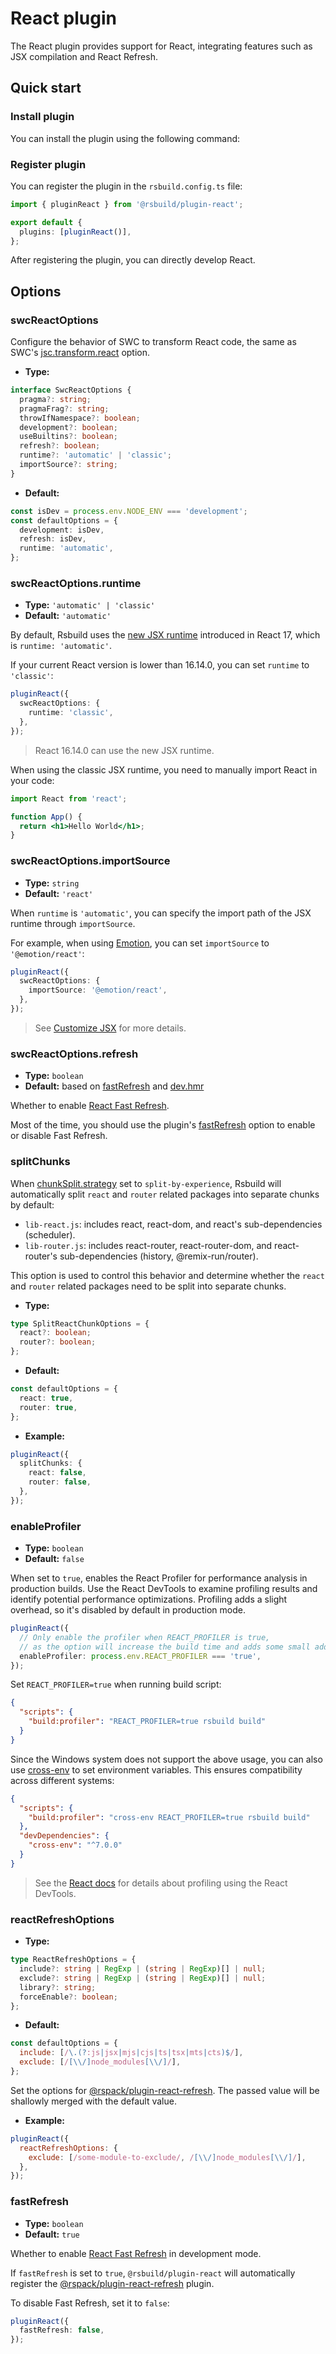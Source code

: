 # React plugin


<SourceCode href="https://github.com/web-infra-dev/rsbuild/tree/main/packages/plugin-react" />

The React plugin provides support for React, integrating features such as JSX compilation and React Refresh.

## Quick start

### Install plugin

You can install the plugin using the following command:


<PackageManagerTabs command="add @rsbuild/plugin-react -D" />

### Register plugin

You can register the plugin in the `rsbuild.config.ts` file:

```ts title="rsbuild.config.ts"
import { pluginReact } from '@rsbuild/plugin-react';

export default {
  plugins: [pluginReact()],
};
```

After registering the plugin, you can directly develop React.

## Options

### swcReactOptions

Configure the behavior of SWC to transform React code, the same as SWC's [jsc.transform.react](https://swc.rs/docs/configuration/compilation#jsctransformreact) option.

- **Type:**

```ts
interface SwcReactOptions {
  pragma?: string;
  pragmaFrag?: string;
  throwIfNamespace?: boolean;
  development?: boolean;
  useBuiltins?: boolean;
  refresh?: boolean;
  runtime?: 'automatic' | 'classic';
  importSource?: string;
}
```

- **Default:**

```ts
const isDev = process.env.NODE_ENV === 'development';
const defaultOptions = {
  development: isDev,
  refresh: isDev,
  runtime: 'automatic',
};
```

### swcReactOptions.runtime

- **Type:** `'automatic' | 'classic'`
- **Default:** `'automatic'`

By default, Rsbuild uses the [new JSX runtime](https://legacy.reactjs.org/blog/2020/09/22/introducing-the-new-jsx-transform.html) introduced in React 17, which is `runtime: 'automatic'`.

If your current React version is lower than 16.14.0, you can set `runtime` to `'classic'`:

```ts
pluginReact({
  swcReactOptions: {
    runtime: 'classic',
  },
});
```

> React 16.14.0 can use the new JSX runtime.

When using the classic JSX runtime, you need to manually import React in your code:

```jsx
import React from 'react';

function App() {
  return <h1>Hello World</h1>;
}
```

### swcReactOptions.importSource

- **Type:** `string`
- **Default:** `'react'`

When `runtime` is `'automatic'`, you can specify the import path of the JSX runtime through `importSource`.

For example, when using [Emotion](https://emotion.sh/), you can set `importSource` to `'@emotion/react'`:

```ts
pluginReact({
  swcReactOptions: {
    importSource: '@emotion/react',
  },
});
```

> See [Customize JSX](/guide/framework/react#customize-jsx) for more details.

### swcReactOptions.refresh

- **Type:** `boolean`
- **Default:** based on [fastRefresh](#fastrefresh) and [dev.hmr](/config/dev/hmr)

Whether to enable [React Fast Refresh](https://npmjs.com/package/react-refresh).

Most of the time, you should use the plugin's [fastRefresh](#fastrefresh) option to enable or disable Fast Refresh.

### splitChunks

When [chunkSplit.strategy](/config/performance/chunk-split) set to `split-by-experience`, Rsbuild will automatically split `react` and `router` related packages into separate chunks by default:

- `lib-react.js`: includes react, react-dom, and react's sub-dependencies (scheduler).
- `lib-router.js`: includes react-router, react-router-dom, and react-router's sub-dependencies (history, @remix-run/router).

This option is used to control this behavior and determine whether the `react` and `router` related packages need to be split into separate chunks.

- **Type:**

```ts
type SplitReactChunkOptions = {
  react?: boolean;
  router?: boolean;
};
```

- **Default:**

```ts
const defaultOptions = {
  react: true,
  router: true,
};
```

- **Example:**

```ts
pluginReact({
  splitChunks: {
    react: false,
    router: false,
  },
});
```

### enableProfiler

- **Type:** `boolean`
- **Default:** `false`

When set to `true`, enables the React Profiler for performance analysis in production builds. Use the React DevTools to examine profiling results and identify potential performance optimizations. Profiling adds a slight overhead, so it's disabled by default in production mode.

```ts title="rsbuild.config.ts"
pluginReact({
  // Only enable the profiler when REACT_PROFILER is true,
  // as the option will increase the build time and adds some small additional overhead.
  enableProfiler: process.env.REACT_PROFILER === 'true',
});
```

Set `REACT_PROFILER=true` when running build script:

```json title="package.json"
{
  "scripts": {
    "build:profiler": "REACT_PROFILER=true rsbuild build"
  }
}
```

Since the Windows system does not support the above usage, you can also use [cross-env](https://npmjs.com/package/cross-env) to set environment variables. This ensures compatibility across different systems:

```json title="package.json"
{
  "scripts": {
    "build:profiler": "cross-env REACT_PROFILER=true rsbuild build"
  },
  "devDependencies": {
    "cross-env": "^7.0.0"
  }
}
```

> See the [React docs](https://legacy.reactjs.org/docs/optimizing-performance.html#profiling-components-with-the-devtools-profiler) for details about profiling using the React DevTools.

### reactRefreshOptions

- **Type:**

```ts
type ReactRefreshOptions = {
  include?: string | RegExp | (string | RegExp)[] | null;
  exclude?: string | RegExp | (string | RegExp)[] | null;
  library?: string;
  forceEnable?: boolean;
};
```

- **Default:**

```js
const defaultOptions = {
  include: [/\.(?:js|jsx|mjs|cjs|ts|tsx|mts|cts)$/],
  exclude: [/[\\/]node_modules[\\/]/],
};
```

Set the options for [@rspack/plugin-react-refresh](https://rspack.dev/guide/tech/react#rspackplugin-react-refresh). The passed value will be shallowly merged with the default value.

- **Example:**

```js
pluginReact({
  reactRefreshOptions: {
    exclude: [/some-module-to-exclude/, /[\\/]node_modules[\\/]/],
  },
});
```

### fastRefresh

- **Type:** `boolean`
- **Default:** `true`

Whether to enable [React Fast Refresh](https://npmjs.com/package/react-refresh) in development mode.

If `fastRefresh` is set to `true`, `@rsbuild/plugin-react` will automatically register the [@rspack/plugin-react-refresh](https://npmjs.com/package/@rspack/plugin-react-refresh) plugin.

To disable Fast Refresh, set it to `false`:

```ts
pluginReact({
  fastRefresh: false,
});
```
